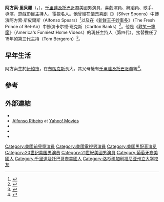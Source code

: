 {{Infobox person
| name               = 阿方索·里貝羅<br>Alfonso Ribeiro
| image              = Alfonso Ribeiro.JPG
| caption            = 2011年攝
| birth_name         = Alfonso Lincoln Ribeiro
| birth_date         = {{birth date and age|1971|9|21}}
| birth_place        = [[美國|美國]][[紐約市|紐約市]]
| death_date         = 
| death_place        = 
| occupation         = 男演員、喜劇演員、舞蹈員、歌手、導演、主持人、電視名人
| years_active       = 1980年至今
| spouse             = {{marriage|Robin Stapler|2002|2006|reason=divorced}}<ref>{{cite news|last=Acomyo|first=Mary Margaret|title=''Fresh Prince'' Star Alfonso Ribeiro Divorcing|url=https://people.com/celebrity/fresh-prince-star-alfonso-ribeiro-divorcing/|accessdate=27 October 2019|work=People|date=10 August 2006|archive-date=2017-07-30|archive-url=https://web.archive.org/web/20170730222316/http://people.com/celebrity/fresh-prince-star-alfonso-ribeiro-divorcing/|dead-url=no}}</ref><br/>{{marriage|Angela Unkrich|2012}}<ref>{{cite web|title=Alfonso Ribeiro ties the knot|url=http://marquee.blogs.cnn.com/2012/10/15/alfonso-ribeiro-ties-the-knot/?hpt=hp_bn9|publisher=CNN|accessdate=15 October 2012|archive-date=2020-08-02|archive-url=https://web.archive.org/web/20200802130119/https://marquee.blogs.cnn.com/2012/10/15/alfonso-ribeiro-ties-the-knot/?hpt=hp_bn9|dead-url=no}}</ref><ref name="Yahoo - Ribeiro marries Unkrich">{{cite news|last=O'Sullivan|first=Erin|title=Fresh Prince Star Alfonso Ribeiro & Angela Unkrich Are Married|url=https://news.yahoo.com/fresh-prince-star-alfonso-ribeiro-angela-unkrich-married-204257903.html|accessdate=15 October 2012|newspaper=Yahoo 7 News|date=14 October 2012|archive-date=2016-01-07|archive-url=https://web.archive.org/web/20160107091625/http://news.yahoo.com/fresh-prince-star-alfonso-ribeiro-angela-unkrich-married-204257903.html|dead-url=no}}</ref>
| children           = 4<ref>{{cite web|title=Exclusive: It's a Boy! Alfonso Ribeiro, Wife Angela Welcome Baby No. 2!|url=http://www.intouchweekly.com/posts/exclusive-it-s-a-boy-alfonso-ribeiro-wife-angela-welcome-baby-no-2-57314|work=In Touch Weekly|accessdate=30 April 2015|archive-date=2019-10-09|archive-url=https://web.archive.org/web/20191009072654/https://www.intouchweekly.com/posts/exclusive-it-s-a-boy-alfonso-ribeiro-wife-angela-welcome-baby-no-2-57314/|dead-url=no}}</ref><ref>{{cite news |last=Webber |first=Stephanie |url=http://www.usmagazine.com/celebrity-moms/news/alfonso-ribeiro-wife-angela-unkrich-welcome-baby-boy-alfonso-lincoln-ribeiro-jr-20132810 |title=Alfonso Ribeiro, Wife Angela Unkrich Welcome Son Alfonso Lincoln Jr. |work=US Weekly |date=2013-10-28 |accessdate=2014-03-12 |archive-date=2014-02-19 |archive-url=https://web.archive.org/web/20140219202521/http://www.usmagazine.com/celebrity-moms/news/alfonso-ribeiro-wife-angela-unkrich-welcome-baby-boy-alfonso-lincoln-ribeiro-jr-20132810 |dead-url=no }}</ref><ref>{{cite web|url=https://www.usmagazine.com/celebrity-moms/news/alfonso-ribeiros-wife-angela-unkrich-is-pregnant-expecting-baby-no-3/|title=Alfonso Ribeiro, Wife Angela were Expecting Baby No. 3: 'We're Super Excited'|date=2 November 2018|publisher=|accessdate=2020-08-04|archive-date=2020-07-29|archive-url=https://web.archive.org/web/20200729143743/https://www.usmagazine.com/celebrity-moms/news/alfonso-ribeiros-wife-angela-unkrich-is-pregnant-expecting-baby-no-3/|dead-url=no}}</ref>
}}
'''阿方索·里貝羅'''（{{lang-en|''Alfonso Lincoln Ribeiro Sr.''}}，{{bd|1971年|9月21日}}），[[千里達及托巴哥|千里達及托巴哥]]裔美國男演員、喜劇演員、舞蹈員、歌手、導演、遊戲節目主持人、電視名人。他曾經在[[情景喜剧|情景喜剧]]《{{le|銀匙羹|Silver Spoons}}》（Silver Spoons）中飾演阿方索·斯皮爾斯（Alfonso Spears）<ref>{{cite web|title=Alfonso Ribeiro|url=http://www.tbs.com/stories/story/0,,32870,00.html|publisher=TBS|access-date=2012-04-16|archive-url=https://web.archive.org/web/20110921053025/http://www.tbs.com/stories/story/0,,32870,00.html|archive-date=2011-09-21}}</ref>以及在《[[新鲜王子妙事多|新鲜王子妙事多]]》（The Fresh Prince of Bel-Air）中飾演卡尔顿·班克斯（Carlton Banks）<ref>{{cite news|last1=Rush |first1=George | last2=Molloy |first2=Joanna Rush |title=Greenlighting an airborne TV tie-in|newspaper=Daily News|date=5 September 2008}}</ref>。他是《[[歡笑一籮筐|歡笑一籮筐]]》（America's Funniest Home Videos）的現任主持人（第四代），接替擔任了15年的第三代主持{{le|湯姆·伯杰龍|Tom Bergeron}}（Tom Bergeron）<ref name="AFHV">{{cite web|url=http://www.hollywoodreporter.com/live-feed/alfonso-ribeiro-host-americas-funniest-796980/|title=Alfonso Ribeiro Set as New Host of ABC's 'America's Funniest Home Videos'|publisher=hollywoodreporter.com|date=2015-05-19|accessdate=2015-05-19|archive-date=2015-05-21|archive-url=https://web.archive.org/web/20150521150102/http://www.hollywoodreporter.com/live-feed/alfonso-ribeiro-host-americas-funniest-796980|dead-url=no}}</ref>。

== 早年生活 ==
阿方索生於[[紐約市|紐約市]]，在[[布朗克斯|布朗克斯]]長大。其父母擁有[[千里達及托巴哥|千里達及托巴哥]]血統<ref>{{Cite web|url=http://www.imdb.com/name/nm0005355/bio|title=Alfonso Ribeiro|website=IMDb|accessdate=Apr 25, 2020|archive-date=2018-02-28|archive-url=https://web.archive.org/web/20180228072852/http://www.imdb.com/name/nm0005355/bio|dead-url=no}}</ref>。
== 參考 ==
{{reflist}}

== 外部連結 ==
* {{IMDb name|0005355}} 
* [https://movies.yahoo.com/person/alfonso-ribeiro Alfonso Ribeiro] at [[Yahoo!_Movies|Yahoo! Movies]]
* {{Twitter|alfonso_ribeiro}}
* {{IBDB name|79653}}
* {{Instagram|therealalfonsoribeiro}}

{{Authority control}}
{{DEFAULTSORT: Ribeiro, Alfonso}}
[[Category:美國前兒童演員|Category:美國前兒童演員]]
[[Category:美國電視男演員|Category:美國電視男演員]]
[[Category:美国男配音演员|Category:美国男配音演员]]
[[Category:20世纪美国男演员|Category:20世纪美国男演员]]
[[Category:21世紀美國男演員|Category:21世紀美國男演員]]
[[Category:葡萄牙裔美國人|Category:葡萄牙裔美國人]]
[[Category:千里達及托巴哥裔美國人|Category:千里達及托巴哥裔美國人]]
[[Category:洛杉矶加利福尼亚州立大学校友|Category:洛杉矶加利福尼亚州立大学校友]]